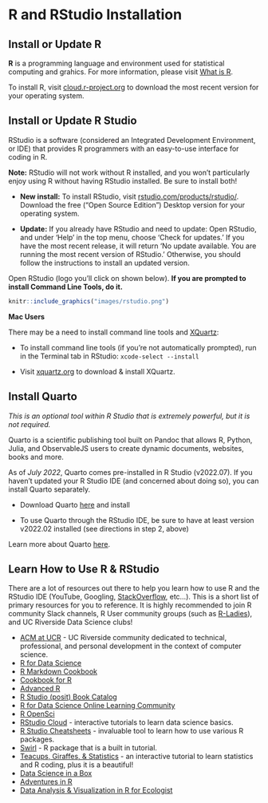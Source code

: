 # R and RStudio Installation {#r}

## Install or Update R 

**R** is a programming language and environment used for statistical computing and grahics. For more information, please visit [What is R](https://www.r-project.org/about.html).

To install R, visit [cloud.r-project.org](https://cloud.r-project.org/) to download the most recent version for your operating system.

## Install or Update R Studio

RStudio is a software (considered an Integrated  Development Environment, or IDE) that provides R programmers with an easy-to-use interface for coding in R. 

**Note:** RStudio will not work without R installed, and you won’t particularly enjoy using R without having RStudio installed. Be sure to install both!

- **New install:** To install RStudio, visit [rstudio.com/products/rstudio/](https://www.rstudio.com/products/rstudio/). Download the free (“Open Source Edition”) Desktop version for your operating system. 

- **Update:** If you already have RStudio and need to update: Open RStudio, and under ‘Help’ in the top menu, choose ‘Check for updates.’ If you have the most recent release, it will return ‘No update available. You are running the most recent version of RStudio.’ Otherwise, you should follow the instructions to install an updated version.

Open RStudio (logo you’ll click on shown below). **If you are prompted to install Command Line Tools, do it.**

```r

knitr::include_graphics("images/rstudio.png")
```


**Mac Users**

There may be a need to install command line tools and [XQuartz](https://www.xquartz.org/):

- To install command line tools (if you’re not automatically prompted), run in the Terminal tab in RStudio: `xcode-select --install`

- Visit [xquartz.org](https://www.xquartz.org/) to download & install XQuartz.

## Install Quarto

*This is an optional tool within R Studio that is extremely powerful, but it is not required.*

Quarto is a scientific publishing tool built on Pandoc that allows R, Python, Julia, and ObservableJS users to create dynamic documents, websites, books and more.

As of *July 2022*, Quarto comes pre-installed in R Studio (v2022.07). If you haven't updated your R Studio IDE (and concerned about doing so), you can install Quarto separately. 

- Download Quarto [here](https://quarto.org/docs/get-started/) and install

- To use Quarto through the RStudio IDE, be sure to have at least version v2022.02 installed (see directions in step 2, above)

Learn more about Quarto [here](https://quarto.org/docs/get-started/hello/rstudio.html).

## Learn How to Use R & RStudio

There are a lot of resources out there to help you learn how to use R and the RStudio IDE (YouTube, Googling, [StackOverflow](https://stackoverflow.com/), etc...). This is a short list of primary resources for you to reference. It is highly recommended to join R community Slack channels, R User community groups (such as [R-Ladies](https://rladies.org/)), and UC Riverside Data Science clubs!

- [ACM at UCR](https://acmucr.org/index.html) - UC Riverside community dedicated to technical, professional, and personal development in the context of computer science.
- [R for Data Science](https://r4ds.had.co.nz/)
- [R Markdown Cookbook](https://bookdown.org/yihui/rmarkdown-cookbook/)
- [Cookbook for R](http://www.cookbook-r.com/)
- [Advanced R](https://adv-r.hadley.nz/)
- [R Studio (posit) Book Catalog](https://www.rstudio.com/resources/books/)
- [R for Data Science Online Learning Community](https://www.rfordatasci.com/)
- [R OpenSci](https://ropensci.org/)
- [RStudio Cloud](https://rstudio.cloud/learn/primers) - interactive tutorials to learn data science basics.
- [R Studio Cheatsheets](https://www.rstudio.com/resources/cheatsheets/) - invaluable tool to learn how to use various R packages. 
- [Swirl](https://swirlstats.com/) - R package that is a built in tutorial.
- [Teacups, Giraffes, & Statistics](https://tinystats.github.io/teacups-giraffes-and-statistics/index.html) - an interactive tutorial to learn statistics and R coding, plus it is a beautiful!
- [Data Science in a Box](https://datasciencebox.org/)
- [Adventures in R](https://www.adventures-in-r.com/)
- [Data Analysis & Visualization in R for Ecologist](https://datacarpentry.org/R-ecology-lesson/)


